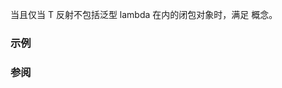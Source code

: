 {{cpp/experimental/reflect/title|Lambda}}
{{cpp/experimental/reflect/navbar}}
{{ddcl | since=reflection_ts | header=experimental/reflect | 1=
template&lt; class T &gt;
concept Lambda = Type&lt;T&gt; &amp;&amp; Scope&lt;T&gt; &amp;&amp; /* 见下文 */;
}}

当且仅当 T 反射不包括泛型 lambda 在内的闭包对象时，满足 {{tt|Lambda}} 概念。

===示例===
{{todo|examples}}

===参阅===
{{todo|templatization}}